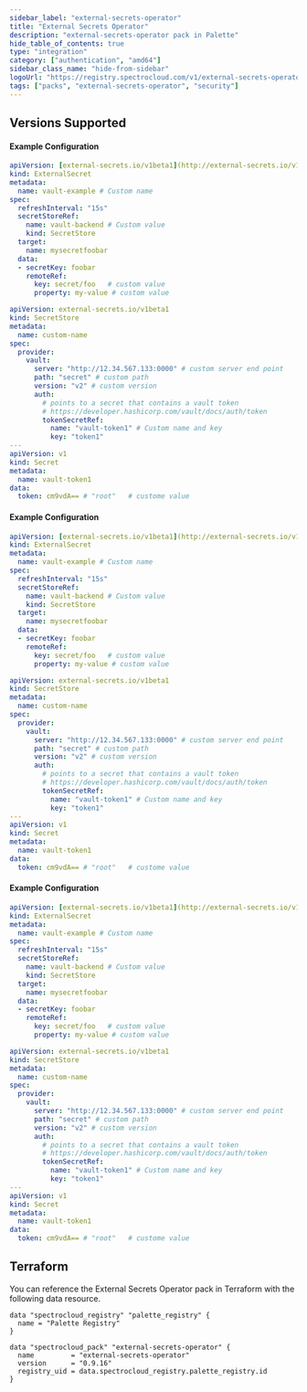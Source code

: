 ```yaml
---
sidebar_label: "external-secrets-operator"
title: "External Secrets Operator"
description: "external-secrets-operator pack in Palette"
hide_table_of_contents: true
type: "integration"
category: ["authentication", "amd64"]
sidebar_class_name: "hide-from-sidebar"
logoUrl: "https://registry.spectrocloud.com/v1/external-secrets-operator/blobs/sha256:ee6f7f347d381852582f688c70b2564b0a346c2b2ed1221310889075a4453c6d?type=image.webp"
tags: ["packs", "external-secrets-operator", "security"]
---
```


<RedirectPackPage packName="external-secrets-operator" />

## Versions Supported

<Tabs queryString="parent">
<TabItem label="0.9.x" value="0.9.x">

#### Example Configuration

```yml
apiVersion: [external-secrets.io/v1beta1](http://external-secrets.io/v1beta1)
kind: ExternalSecret
metadata:
  name: vault-example # Custom name
spec:
  refreshInterval: "15s"
  secretStoreRef:
    name: vault-backend # Custom value
    kind: SecretStore
  target:
    name: mysecretfoobar
  data:
  - secretKey: foobar
    remoteRef:
      key: secret/foo   # custom value
      property: my-value # custom value

```

```yml
apiVersion: external-secrets.io/v1beta1
kind: SecretStore
metadata:
  name: custom-name
spec:
  provider:
    vault:
      server: "http://12.34.567.133:0000" # custom server end point
      path: "secret" # custom path
      version: "v2" # custom version
      auth:
        # points to a secret that contains a vault token
        # https://developer.hashicorp.com/vault/docs/auth/token
        tokenSecretRef:
          name: "vault-token1" # Custom name and key
          key: "token1"
---
apiVersion: v1
kind: Secret
metadata:
  name: vault-token1
data:
  token: cm9vdA== # "root"   # custome value
```

</TabItem>

<TabItem label="0.6.x" value="0.6.x">

#### Example Configuration

```yml
apiVersion: [external-secrets.io/v1beta1](http://external-secrets.io/v1beta1)
kind: ExternalSecret
metadata:
  name: vault-example # Custom name
spec:
  refreshInterval: "15s"
  secretStoreRef:
    name: vault-backend # Custom value
    kind: SecretStore
  target:
    name: mysecretfoobar
  data:
  - secretKey: foobar
    remoteRef:
      key: secret/foo   # custom value
      property: my-value # custom value

```

```yml
apiVersion: external-secrets.io/v1beta1
kind: SecretStore
metadata:
  name: custom-name
spec:
  provider:
    vault:
      server: "http://12.34.567.133:0000" # custom server end point
      path: "secret" # custom path
      version: "v2" # custom version
      auth:
        # points to a secret that contains a vault token
        # https://developer.hashicorp.com/vault/docs/auth/token
        tokenSecretRef:
          name: "vault-token1" # Custom name and key
          key: "token1"
---
apiVersion: v1
kind: Secret
metadata:
  name: vault-token1
data:
  token: cm9vdA== # "root"   # custome value
```

</TabItem>

<TabItem label="0.5.x" value="0.5.x">

#### Example Configuration

```yml
apiVersion: [external-secrets.io/v1beta1](http://external-secrets.io/v1beta1)
kind: ExternalSecret
metadata:
  name: vault-example # Custom name
spec:
  refreshInterval: "15s"
  secretStoreRef:
    name: vault-backend # Custom value
    kind: SecretStore
  target:
    name: mysecretfoobar
  data:
  - secretKey: foobar
    remoteRef:
      key: secret/foo   # custom value
      property: my-value # custom value

```

```yml
apiVersion: external-secrets.io/v1beta1
kind: SecretStore
metadata:
  name: custom-name
spec:
  provider:
    vault:
      server: "http://12.34.567.133:0000" # custom server end point
      path: "secret" # custom path
      version: "v2" # custom version
      auth:
        # points to a secret that contains a vault token
        # https://developer.hashicorp.com/vault/docs/auth/token
        tokenSecretRef:
          name: "vault-token1" # Custom name and key
          key: "token1"
---
apiVersion: v1
kind: Secret
metadata:
  name: vault-token1
data:
  token: cm9vdA== # "root"   # custome value
```

</TabItem>
</Tabs>

## Terraform

You can reference the External Secrets Operator pack in Terraform with the following data resource.

```hcl
data "spectrocloud_registry" "palette_registry" {
  name = "Palette Registry"
}

data "spectrocloud_pack" "external-secrets-operator" {
  name         = "external-secrets-operator"
  version      = "0.9.16"
  registry_uid = data.spectrocloud_registry.palette_registry.id
}
```
